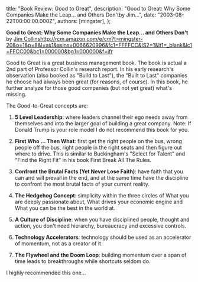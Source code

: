 
  title: "Book Review: Good to Great",
  description: "Good to Great: Why Some Companies Make the Leap... and Others Don'tby Jim...",
  date: "2003-08-22T00:00:00.000Z",
  authors: [mingster],
};

<p><strong><span style="font-size:100%;">Good to Great: Why Some Companies Make the Leap... and Others Don't<br /></span></strong>by <a href="http://www.amazon.com/exec/obidos/search-handle-url/index=books&amp;field-author-exact=Jim%20Collins&amp;rank=-relevance%2C%2Bavailability%2C-daterank/103-2319014-6360612">Jim Collins</a><a href="http://rcm.amazon.com/e/cm?t=mingster-20&#038;o=1&#038;p=8&#038;l=as1&#038;asins=0066620996&#038;fc1=FFFFCC&#038;IS2=1&#038;lt1=_blank&#038;lc1=FFCC00&#038;bc1=000000&#038;bg1=000000&#038;f=ifr">http://rcm.amazon.com/e/cm?t=mingster-20&#038;o=1&#038;p=8&#038;l=as1&#038;asins=0066620996&#038;fc1=FFFFCC&#038;IS2=1&#038;lt1=_blank&#038;lc1=FFCC00&#038;bc1=000000&#038;bg1=000000&#038;f=ifr</a></p>
<p>Good to Great is a great business management book.  The book is actual a 2nd part of Professor Collin's research report.  In his early research's observation (also booked as "Build to Last"), the "Built to Last" companies he choose had always been great (for reasons, of course).  In this book, he further analyze for those good companies (but not yet great) what's missing.</p>
<p>The Good-to-Great concepts are:</p>
<p>
<ol>
<li><strong>5 Level Leadership</strong>: where leaders channel their ego needs away from themselves and into the larger goal of building a great company. Note: If Donald Trump is your role model I do not recommend this book for you. </li>
<p>
<li><strong>First Who ... Then What</strong>: first get the right people on the bus, wrong people off the bus, right people in the right seats and then figure out where to drive. This is similar to Buckingham's "Select for Talent" and "Find the Right Fit" in his book First Break All The Rules. </li>
<p>
<li><strong>Confront the Brutal Facts (Yet Never Lose Faith)</strong>: have faith that you can and will prevail in the end, and at the same time have the discipline to confront the most brutal facts of your current reality. </li>
<p>
<li><strong>The Hedgehog Concept</strong>: simplicity within the three circles of What you are deeply passionate about, What drives your economic engine and What you can be the best in the world at. </li>
<p>
<li><strong>A Culture of Discipline</strong>: when you have disciplined people, thought and action, you don't need hierarchy, bureaucracy and excessive controls. </li>
<p>
<li><strong>Technology Accelerators</strong>: technology should be used as an accelerator of momentum, not as a creator of it. </li>
<p>
<li><strong>The Flywheel and the Doom Loop</strong>: building momentum over a span of time leads to breakthroughs while shortcuts seldom do.</li>
</ol>
<p>
<p>I highly recommended this one... </p>
